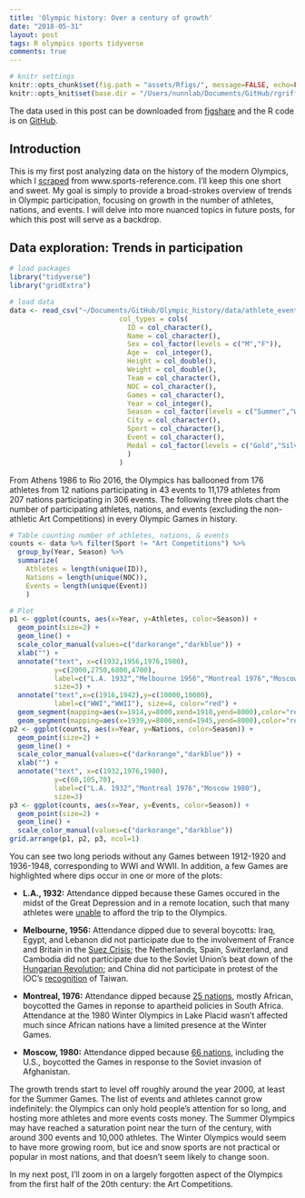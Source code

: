 ```yaml
---
title: 'Olympic history: Over a century of growth'
date: "2018-05-31"
layout: post
tags: R olympics sports tidyverse
comments: true
---
```


```r
# knitr settings
knitr::opts_chunk$set(fig.path = "assets/Rfigs/", message=FALSE, echo=FALSE, comment="> ", fig.align='center')
knitr::opts_knit$set(base.dir = "/Users/nunnlab/Documents/GitHub/rgriff23.github.io/", base.url = "/")
```

The data used in this post can be downloaded from [figshare](https://figshare.com/articles/Olympic_history_longitudinal_data_scraped_from_www_sports-reference_com/6121274) and the R code is on [GitHub](https://github.com/rgriff23/Olympic_history/blob/master/R/analyses/century_of_growth.R). 

## Introduction

This is my first post analyzing data on the history of the modern Olympics, which I [scraped](https://rgriff23.github.io/2018/05/27/olympic-history-1-web-scraping.html) from www.sports-reference.com. I'll keep this one short and sweet. My goal is simply to provide a broad-strokes overview of trends in Olympic participation, focusing on growth in the number of athletes, nations, and events. I will delve into more nuanced topics in future posts, for which this post will serve as a backdrop. 

## Data exploration: Trends in participation

```r
# load packages
library("tidyverse")
library("gridExtra")

# load data 
data <- read_csv("~/Documents/GitHub/Olympic_history/data/athlete_events.csv",
                           col_types = cols(
                             ID = col_character(),
                             Name = col_character(),
                             Sex = col_factor(levels = c("M","F")),
                             Age =  col_integer(),
                             Height = col_double(),
                             Weight = col_double(),
                             Team = col_character(),
                             NOC = col_character(),
                             Games = col_character(),
                             Year = col_integer(),
                             Season = col_factor(levels = c("Summer","Winter")),
                             City = col_character(),
                             Sport = col_character(),
                             Event = col_character(),
                             Medal = col_factor(levels = c("Gold","Silver","Bronze"))
                             )
                           )
```

From Athens 1986 to Rio 2016, the Olympics has ballooned from 176 athletes from 12 nations participating in 43 events to 11,179 athletes from 207 nations participating in 306 events. The following three plots chart the number of participating athletes, nations, and events (excluding the non-athletic Art Competitions) in every Olympic Games in history.

```r
# Table counting number of athletes, nations, & events
counts <- data %>% filter(Sport != "Art Competitions") %>%
  group_by(Year, Season) %>%
  summarize(
    Athletes = length(unique(ID)),
    Nations = length(unique(NOC)),
    Events = length(unique(Event))
    )

# Plot
p1 <- ggplot(counts, aes(x=Year, y=Athletes, color=Season)) +
  geom_point(size=2) +
  geom_line() +
  scale_color_manual(values=c("darkorange","darkblue")) +
  xlab("") +  
  annotate("text", x=c(1932,1956,1976,1980),
           y=c(2000,2750,6800,4700),
           label=c("L.A. 1932","Melbourne 1956","Montreal 1976","Moscow 1980"),
           size=3) +
  annotate("text",x=c(1916,1942),y=c(10000,10000),
           label=c("WWI","WWII"), size=4, color="red") +
  geom_segment(mapping=aes(x=1914,y=8000,xend=1918,yend=8000),color="red", size=2) +
  geom_segment(mapping=aes(x=1939,y=8000,xend=1945,yend=8000),color="red", size=2)
p2 <- ggplot(counts, aes(x=Year, y=Nations, color=Season)) +
  geom_point(size=2) +
  geom_line() +
  scale_color_manual(values=c("darkorange","darkblue")) +
  xlab("") +  
  annotate("text", x=c(1932,1976,1980),
           y=c(60,105,70),
           label=c("L.A. 1932","Montreal 1976","Moscow 1980"),
           size=3)
p3 <- ggplot(counts, aes(x=Year, y=Events, color=Season)) +
  geom_point(size=2) +
  geom_line() +
  scale_color_manual(values=c("darkorange","darkblue"))
grid.arrange(p1, p2, p3, ncol=1)
```

You can see two long periods without any Games between 1912-1920 and 1936-1948, corresponding to WWI and WWII. In addition, a few Games are highlighted where dips occur in one or more of the plots:

- **L.A., 1932:** Attendance dipped because these Games occured in the midst of the Great Depression and in a remote location, such that many athletes were [unable](https://history.fei.org/node/26) to afford the trip to the Olympics. 

- **Melbourne, 1956:** Attendance dipped due to several boycotts: Iraq, Egypt, and Lebanon did not participate due to the involvement of France and Britain in the [Suez Crisis](https://en.wikipedia.org/wiki/Suez_Crisis); the Netherlands, Spain, Switzerland, and Cambodia did not participate due to the Soviet Union's beat down of the [Hungarian Revolution](https://en.wikipedia.org/wiki/Hungarian_Revolution_of_1956); and China did not participate in protest of the IOC's [recognition](https://en.wikipedia.org/wiki/Chinese_Taipei_at_the_Olympics) of Taiwan.   

- **Montreal, 1976:** Attendance dipped because [25 nations](https://www.nytimes.com/1976/07/18/archives/22-african-countries-boycott-opening-ceremony-of-olympic-games.html), mostly African, boycotted the Games in reponse to apartheid policies in South Africa. Attendance at the 1980 Winter Olympics in Lake Placid wasn't affected much since African nations have a limited presence at the Winter Games.

- **Moscow, 1980:** Attendance dipped because [66 nations](https://www.history.com/this-day-in-history/carter-announces-olympic-boycott), including the U.S., boycotted the Games in response to the Soviet invasion of Afghanistan. 

The growth trends start to level off roughly around the year 2000, at least for the Summer Games. The list of events and athletes cannot grow indefinitely: the Olympics can only hold people's attention for so long, and hosting more athletes and more events costs money. The Summer Olympics may have reached a saturation point near the turn of the century, with around 300 events and 10,000 athletes. The Winter Olympics would seem to have more growing room, but ice and snow sports are not practical or popular in most nations, and that doesn't seem likely to change soon.

In my next post, I'll zoom in on a largely forgotten aspect of the Olympics from the first half of the 20th century: the Art Competitions. 

